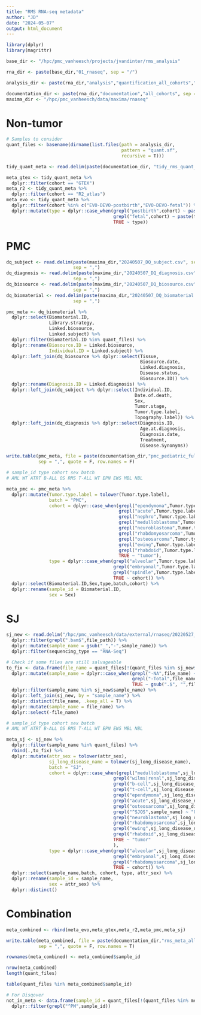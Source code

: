 ```yaml
---
title: "RMS RNA-seq metadata"
author: "JD"
date: "2024-05-07"
output: html_document
---
```


```r

library(dplyr)
library(magrittr)

```

```r

base_dir <- "/hpc/pmc_vanheesch/projects/jvandinter/rms_analysis"

rna_dir <- paste(base_dir,"01_rnaseq", sep = "/")

analysis_dir <- paste(rna_dir,"analysis","quantification_all_cohorts","salmon_quant", sep = "/")

documentation_dir <- paste(rna_dir,"documentation","all_cohorts", sep = "/")
maxima_dir <- "/hpc/pmc_vanheesch/data/maxima/rnaseq"

```

# Non-tumor

```r

# Samples to consider
quant_files <- basename(dirname(list.files(path = analysis_dir,
                                           pattern = "quant.sf",
                                           recursive = T)))

tidy_quant_meta <- read.delim(paste(documentation_dir, "tidy_rms_quant_meta.txt", sep = "/"), sep = " ")

meta_gtex <- tidy_quant_meta %>%
  dplyr::filter(cohort == "GTEX")
meta_r2 <- tidy_quant_meta %>%
  dplyr::filter(cohort == "R2_atlas")
meta_evo <- tidy_quant_meta %>%
  dplyr::filter(cohort %in% c("EVO-DEVO-postbirth","EVO-DEVO-fetal")) %>%
  dplyr::mutate(type = dplyr::case_when(grepl("postbirth",cohort) ~ paste(type,"postbirth", sep = "-"),
                                        grepl("fetal",cohort) ~ paste(type,"fetal", sep = "-"),
                                        TRUE ~ type))

```

# PMC

```r

dq_subject <- read.delim(paste(maxima_dir,"20240507_DQ_subject.csv", sep = "/"),
                         sep = ",")
dq_diagnosis <- read.delim(paste(maxima_dir,"20240507_DQ_diagnosis.csv", sep = "/"),
                         sep = ",")
dq_biosource <- read.delim(paste(maxima_dir,"20240507_DQ_biosource.csv", sep = "/"),
                         sep = ",")
dq_biomaterial <- read.delim(paste(maxima_dir,"20240507_DQ_biomaterial.csv", sep = "/"),
                         sep = ",")

pmc_meta <- dq_biomaterial %>%
  dplyr::select(Biomaterial.ID,
                Library.strategy,
                Linked.biosource,
                Linked.subject) %>%
  dplyr::filter(Biomaterial.ID %in% quant_files) %>%
  dplyr::rename(Biosource.ID = Linked.biosource,
                Individual.ID = Linked.subject) %>%
  dplyr::left_join(dq_biosource %>% dplyr::select(Tissue,
                                                  Biosource.date,
                                                  Linked.diagnosis,
                                                  Disease.status,
                                                  Biosource.ID)) %>%
  dplyr::rename(Diagnosis.ID = Linked.diagnosis) %>%
  dplyr::left_join(dq_subject %>% dplyr::select(Individual.ID,
                                                Date.of.death,
                                                Sex,
                                                Tumor.stage,
                                                Tumor.type.label,
                                                Topography.label)) %>%
  dplyr::left_join(dq_diagnosis %>% dplyr::select(Diagnosis.ID,
                                                  Age.at.diagnosis,
                                                  Diagnosis.date,
                                                  Treatment,
                                                  Disease.Synonyms))

write.table(pmc_meta, file = paste(documentation_dir,"pmc_pediatric_full.csv", sep = "/"),
            sep = ",", quote = F, row.names = F)

# sample_id type cohort sex batch
# AML WT ATRT B-ALL OS RMS T-ALL WT EPN EWS MBL NBL

meta_pmc <- pmc_meta %>%
  dplyr::mutate(Tumor.type.label = tolower(Tumor.type.label),
                batch = "PMC",
                cohort = dplyr::case_when(grepl("ependymoma",Tumor.type.label)~ "EPN",
                                          grepl("acute",Tumor.type.label) ~ "AML",
                                          grepl("nephro",Tumor.type.label)~ "WT",
                                          grepl("medulloblastoma",Tumor.type.label)~ "MBL",
                                          grepl("neuroblastoma",Tumor.type.label)~ "NBL",
                                          grepl("rhabdomyosarcoma",Tumor.type.label)~ "RMS",
                                          grepl("osteosarcoma",Tumor.type.label)~ "OS",
                                          grepl("ewing",Tumor.type.label)~ "EWS",
                                          grepl("rhabdoid",Tumor.type.label)~ "ATRT",
                                          TRUE ~ "tumor"),
                type = dplyr::case_when(grepl("alveolar",Tumor.type.label) ~ "FP-RMS",
                                        grepl("embryonal",Tumor.type.label) ~ "FN-RMS",
                                        grepl("spindle",Tumor.type.label) ~ "FN-RMS",
                                        TRUE ~ cohort)) %>%
  dplyr::select(Biomaterial.ID,Sex,type,batch,cohort) %>%
  dplyr::rename(sample_id = Biomaterial.ID, 
                sex = Sex)

```

# SJ

```r
sj_new <- read.delim("/hpc/pmc_vanheesch/data/external/rnaseq/20220527_StJudeCloud/metadata/SAMPLE_INFO.tsv", sep = "\t") %>%
  dplyr::filter(grepl(".bam$",file_path)) %>%
  dplyr::mutate(sample_name = gsub("_","-",sample_name)) %>%
  dplyr::filter(sequencing_type == "RNA-Seq")

# Check if some files are still salvageable
to_fix <- data.frame(file_name = quant_files[!(quant_files %in% sj_new$sample_name) & grepl("^SJ",quant_files)]) %>%
  dplyr::mutate(sample_name = dplyr::case_when(grepl("-NA",file_name) ~ gsub("-NA","",file_name),
                                               grepl("-Total",file_name) ~ gsub("-Total","",file_name),
                                               TRUE ~ gsub(".$", "",file_name))) %>%
  dplyr::filter(sample_name %in% sj_new$sample_name) %>%
  dplyr::left_join(sj_new, by = "sample_name") %>%
  dplyr::distinct(file_name, .keep_all = T) %>%
  dplyr::mutate(sample_name = file_name) %>%
  dplyr::select(-file_name)

# sample_id type cohort sex batch
# AML WT ATRT B-ALL OS RMS T-ALL WT EPN EWS MBL NBL

meta_sj <- sj_new %>%
  dplyr::filter(sample_name %in% quant_files) %>%
  rbind(.,to_fix) %>%
  dplyr::mutate(attr_sex = tolower(attr_sex),
                sj_long_disease_name = tolower(sj_long_disease_name),
                batch = "SJ",
                cohort = dplyr::case_when(grepl("medulloblastoma",sj_long_disease_name) ~ "MBL",
                                        grepl("wilms|renal",sj_long_disease_name) ~ "WT",
                                        grepl("b-cell",sj_long_disease_name) ~ "B-ALL",
                                        grepl("t-cell",sj_long_disease_name) ~ "T-ALL",
                                        grepl("ependymoma",sj_long_disease_name) ~ "EPN",
                                        grepl("acute",sj_long_disease_name) ~ "AML",
                                        grepl("osteosarcoma",sj_long_disease_name) ~ "OS",
                                        grepl("^SJOS",sample_name) ~ "OS",
                                        grepl("neuroblastoma",sj_long_disease_name) ~ "NBL",
                                        grepl("rhabdomyosarcoma",sj_long_disease_name) ~ "RMS",
                                        grepl("ewing",sj_long_disease_name) ~ "EWS",
                                        grepl("rhabdoid",sj_long_disease_name) ~ "ATRT",
                                        TRUE ~ "tumor"
                                        ),
                type = dplyr::case_when(grepl("alveolar",sj_long_disease_name) ~ "FP-RMS",
                                        grepl("embryonal",sj_long_disease_name) ~ "FN-RMS",
                                        grepl("rhabdomyosarcoma",sj_long_disease_name) ~ "FN-RMS",
                                        TRUE ~ cohort)) %>%
  dplyr::select(sample_name,batch, cohort, type, attr_sex) %>%
  dplyr::rename(sample_id = sample_name,
                sex = attr_sex) %>%
  dplyr::distinct()

```

# Combination

```r
meta_combined <- rbind(meta_evo,meta_gtex,meta_r2,meta_pmc,meta_sj)

write.table(meta_combined, file = paste(documentation_dir,"rms_meta_all_combined.csv", sep = "/"),
            sep = ",", quote = F, row.names = T)

rownames(meta_combined) <- meta_combined$sample_id

nrow(meta_combined)
length(quant_files)

table(quant_files %in% meta_combined$sample_id)

# For Disqover
not_in_meta <- data.frame(sample_id = quant_files[!(quant_files %in% meta_combined$sample_id)]) %>%
  dplyr::filter(grepl("^PM",sample_id))


```